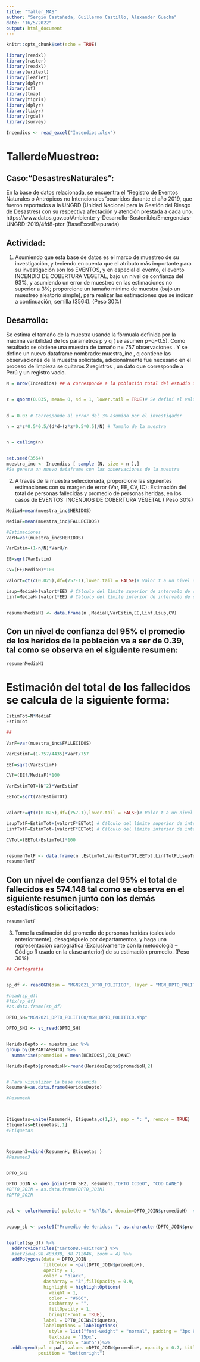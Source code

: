 ```yaml
---
title: "Taller_MAS"
author: "Sergio Castañeda, Guillermo Castillo, Alexander Guecha"
date: "16/5/2022"
output: html_document
---
```


```r
knitr::opts_chunk$set(echo = TRUE)

library(readxl)
library(raster)
library(readxl)
library(writexl)
library(leaflet)
library(dplyr)
library(sf)
library(tmap)
library(tigris)
library(dplyr)
library(tidyr)
library(rgdal)
library(survey)

Incendios <- read_excel("Incendios.xlsx")

```

# TallerdeMuestreo:

## Caso:"DesastresNaturales":

En la base de datos relacionada, se encuentra el "Registro de Eventos Naturales o Antrópicos no Intencionales"ocurridos durante el año 2019, que fueron reportados a la UNGRD (Unidad Nacional para la Gestión del Riesgo de Desastres) con su respectiva afectación y atención prestada a cada uno.
https://www.datos.gov.co/Ambiente-y-Desarrollo-Sostenible/Emergencias-UNGRD-2019/4fd8-ptcr
(BaseExcelDepurada)

## Actividad:
1.	Asumiendo que esta base de datos es el marco de muestreo de su investigación, y teniendo en cuenta que el atributo más importante para su investigación son los EVENTOS, y en especial el evento, el evento INCENDIO DE COBERTURA VEGETAL, bajo un nivel de confianza del 93%, y asumiendo un error de muestreo en las estimaciones no superior a 3%; proporcione un tamaño mínimo de muestra (bajo un muestreo aleatorio simple), para realizar las estimaciones que se indican a continuación, semilla (3564). (Peso 30%)

## Desarrollo:

Se estima el tamaño de la muestra usando la fórmuala definida por la máxima varibilidad de los parametros p y q ( se asumen p=q=0.5). Como resultado se obtiene una muestra de tamaño n= 757 observaciones . Y se define un nuevo dataframe nombrado: muestra_inc , q contiene las observaciones de la muestra solicitada, adicionalmente fue necesario en el proceso de limpieza se quitaros 2 registros , un dato que corresponde a Perú y un registro vacio.
```r


N = nrow(Incendios) ## N corresponde a la población total del estudio que son el total de registros


z = qnorm(0.035, mean= 0, sd = 1, lower.tail = TRUE)# Se defini el valor Z a un nivel de significancia α=0,07

 
d = 0.03 # Corresponde al error del 3% asumido por el investigador

n = z*z*0.5*0.5/(d*d+(z*z*0.5*0.5)/N) # Tamaño de la muestra


n = ceiling(n)


set.seed(3564)
muestra_inc <- Incendios [ sample (N, size = n ),]
#Se genera un nuevo dataframe con las observaciones de la muestra

```


2.	A través de la muestra seleccionada, proporcione las siguientes estimaciones con su margen de error (Var, EE, CV, IC): Estimación del total de personas fallecidas y promedio de personas heridas, en los casos de EVENTOS: INCENDIOS DE COBERTURA VEGETAL ( Peso 30%)

```r

MediaH=mean(muestra_inc$HERIDOS)

MediaF=mean(muestra_inc$FALLECIDOS)

#Estimaciones
VarH=var(muestra_inc$HERIDOS)

VarEstim=(1-n/N)*VarH/n

EE=sqrt(VarEstim)

CV=(EE/MediaH)*100

valort=qt(c(0.025),df=(757-1),lower.tail = FALSE)# Valor t a un nivel de significancia de 0.025, que equivale a un nivel de confianza del 95%.

Lsup=MediaH+(valort*EE) # Cálculo del límite superior de intervalo de confianza
Linf=MediaH-(valort*EE) # Cálculo del límite inferior de intervalo de confianza


resumenMediaH1 <- data.frame(n ,MediaH,VarEstim,EE,Linf,Lsup,CV)

```

## Con un nivel de confianza del 95% el promedio de los heridos de la población va a ser de 0.39, tal como se observa en el siguiente resumen:
```r
resumenMediaH1

```

# Estimación del total de los fallecidos se calcula de la siguiente forma:

```r
EstimTot=N*MediaF
EstimTot

##

VarF=var(muestra_inc$FALLECIDOS)

VarEstimF=(1-757/4435)*VarF/757

EEf=sqrt(VarEstimF)

CVf=(EEf/MediaF)*100

VarEstimTOT=(N^2)*VarEstimF

EETot=sqrt(VarEstimTOT)


valortF=qt(c(0.025),df=(757-1),lower.tail = FALSE)# Valor t a un nivel de significancia de 0.025, que equivale a un nivel de confianza del 95%.

LsupTotF=EstimTot+(valortF*EETot) # Cálculo del límite superior de intervalo de confianza
LinfTotF=EstimTot-(valortF*EETot) # Cálculo del límite inferior de intervalo de confianza

CVTot=(EETot/EstimTot)*100


resumenTotF <- data.frame(n ,EstimTot,VarEstimTOT,EETot,LinfTotF,LsupTotF,CVTot)
resumenTotF

```

## Con un nivel de confianza del 95% el total de fallecidos es 574.148 tal como se observa en el siguiente resumen junto con los demás estadísticos solicitados:
```r
resumenTotF

```


3.	Tome la estimación del promedio de personas heridas (calculado anteriormente), desagréguelo por departamentos, y haga una representación cartográfica (Exclusivamente con la metodología – Código R usado en la clase anterior) de su estimación promedio. (Peso 30%)

```r
## Cartografía


sp_df <- readOGR(dsn = "MGN2021_DPTO_POLITICO", layer = "MGN_DPTO_POLITICO")

#head(sp_df)
#fix(sp_df)
#as.data.frame(sp_df)

DPTO_SH="MGN2021_DPTO_POLITICO/MGN_DPTO_POLITICO.shp"

DPTO_SH2 <- st_read(DPTO_SH)


HeridosDepto <- muestra_inc %>%
group_by(DEPARTAMENTO) %>%
  summarise(promedioH = mean(HERIDOS),COD_DANE)

HeridosDepto$promedioH<-round(HeridosDepto$promedioH,2)


# Para visualizar la base resumida
ResumenH=as.data.frame(HeridosDepto)

#ResumenH



Etiquetas=unite(ResumenH, Etiqueta,c(1,2), sep = ": ", remove = TRUE)
Etiquetas=Etiquetas[,1]
#Etiquetas



Resumen3=cbind(ResumenH, Etiquetas )
#Resumen3


DPTO_SH2

DPTO_JOIN <- geo_join(DPTO_SH2, Resumen3,"DPTO_CCDGO", "COD_DANE")
#DPTO_JOIN = as.data.frame(DPTO_JOIN)
#DPTO_JOIN


pal <- colorNumeric( palette = "RdYlBu", domain=DPTO_JOIN$promedioH)  #palette = "YlGnBu"   "RdBu"  "RdYlBu"  "Spectral"  "Paired"  "PuRd"  "RdYlGn"


popup_sb <- paste0("Promedio de Heridos: ", as.character(DPTO_JOIN$promedioH))


leaflet(sp_df) %>%
  addProviderTiles("CartoDB.Positron") %>%
  #setView(-98.483330, 38.712046, zoom = 4) %>% 
  addPolygons(data = DPTO_JOIN , 
              fillColor = ~pal(DPTO_JOIN$promedioH),
              opacity = 1,
              color = "black",
              dashArray = "3",fillOpacity = 0.9,
              highlight = highlightOptions(
                weight = 1,
                color = "#666",
                dashArray = "",
                fillOpacity = 1,
                bringToFront = TRUE),
              label = DPTO_JOIN$Etiquetas,
              labelOptions = labelOptions(
                style = list("font-weight" = "normal", padding = "3px 8px"),
                textsize = "15px",
                direction = "auto"))%>%
  addLegend(pal = pal, values =DPTO_JOIN$promedioH, opacity = 0.7, title = NULL,
            position = "bottomright")

```
